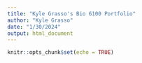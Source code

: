 ```yaml
---
title: "Kyle Grasso's Bio 6100 Portfolio"
author: "Kyle Grasso"
date: "1/30/2024"
output: html_document
---
```


```r
knitr::opts_chunk$set(echo = TRUE)
```

